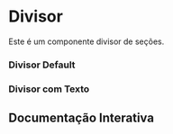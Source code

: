 

<Meta of={Story} />

# Divisor

Este é um componente divisor de seções.

### Divisor Default

<Canvas of={Story.Default} />

### Divisor com Texto

<Canvas of={Story.DivisorWithProps} />

## Documentação Interativa

<Primary />
<Controls />
